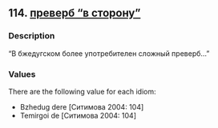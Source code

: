 ## 114. <a href =  'https://agricolamz.github.io/The_Circassian_Isoglosses_Database/114.html'>преверб "в сторону"</a>
### Description

"В бжедугском более употребителен сложный преверб..."


### Values
There are the following value for each idiom:

* Bzhedug dere [Ситимова 2004: 104]
* Temirgoi de [Ситимова 2004: 104]

